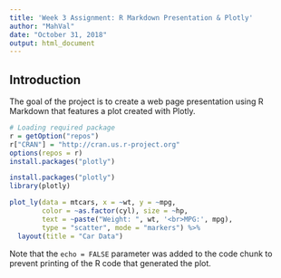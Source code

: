---
title: 'Week 3 Assignment: R Markdown Presentation & Plotly'
author: "MahVal"
date: "October 31, 2018"
output: html_document
---

## Introduction

The goal of the project is to create a web page presentation using R Markdown that features a plot created with Plotly.

```{r}
# Loading required package
r = getOption("repos")
r["CRAN"] = "http://cran.us.r-project.org"
options(repos = r)
install.packages("plotly")

install.packages("plotly")
library(plotly)
```

```{r}

plot_ly(data = mtcars, x = ~wt, y = ~mpg, 
        color = ~as.factor(cyl), size = ~hp,
        text = ~paste("Weight: ", wt, '<br>MPG:', mpg),
        type = "scatter", mode = "markers") %>%
  layout(title = "Car Data")
```

Note that the `echo = FALSE` parameter was added to the code chunk to prevent printing of the R code that generated the plot.
